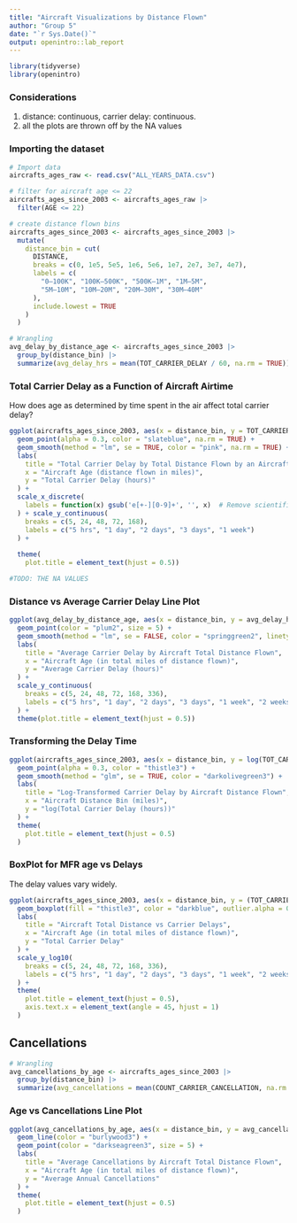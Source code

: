 ```yaml
---
title: "Aircraft Visualizations by Distance Flown"
author: "Group 5"
date: "`r Sys.Date()`"
output: openintro::lab_report
---
```


```r
library(tidyverse)
library(openintro)
```

### Considerations
1) distance: continuous, carrier delay: continuous.
2) all the plots are thrown off by the NA values

### Importing the dataset

```r
# Import data
aircrafts_ages_raw <- read.csv("ALL_YEARS_DATA.csv")

# filter for aircraft age <= 22
aircrafts_ages_since_2003 <- aircrafts_ages_raw |> 
  filter(AGE <= 22) 

# create distance flown bins
aircrafts_ages_since_2003 <- aircrafts_ages_since_2003 |>
  mutate(
    distance_bin = cut(
      DISTANCE,
      breaks = c(0, 1e5, 5e5, 1e6, 5e6, 1e7, 2e7, 3e7, 4e7),
      labels = c(
        "0–100K", "100K–500K", "500K–1M", "1M–5M",
        "5M–10M", "10M–20M", "20M–30M", "30M–40M"
      ),
      include.lowest = TRUE
    )
  )

# Wrangling
avg_delay_by_distance_age <- aircrafts_ages_since_2003 |>
  group_by(distance_bin) |>
  summarize(avg_delay_hrs = mean(TOT_CARRIER_DELAY / 60, na.rm = TRUE))
```


### Total Carrier Delay as a Function of Aircraft Airtime 
How does age as determined by time spent in the air affect total carrier delay?
```r
ggplot(aircrafts_ages_since_2003, aes(x = distance_bin, y = TOT_CARRIER_DELAY / 60)) +
  geom_point(alpha = 0.3, color = "slateblue", na.rm = TRUE) +
  geom_smooth(method = "lm", se = TRUE, color = "pink", na.rm = TRUE) +
  labs(
    title = "Total Carrier Delay by Total Distance Flown by an Aircraft",
    x = "Aircraft Age (distance flown in miles)",
    y = "Total Carrier Delay (hours)"
  ) + 
  scale_x_discrete(  
    labels = function(x) gsub('e[+-][0-9]+', '', x)  # Remove scientific notation
  ) + scale_y_continuous(
    breaks = c(5, 24, 48, 72, 168),
    labels = c("5 hrs", "1 day", "2 days", "3 days", "1 week")
  ) +
  
  theme(
    plot.title = element_text(hjust = 0.5))

#TODO: THE NA VALUES 
```

### Distance vs Average Carrier Delay Line Plot
```r
ggplot(avg_delay_by_distance_age, aes(x = distance_bin, y = avg_delay_hrs)) +
  geom_point(color = "plum2", size = 5) +
  geom_smooth(method = "lm", se = FALSE, color = "springgreen2", linetype = "dashed") +
  labs(
    title = "Average Carrier Delay by Aircraft Total Distance Flown",
    x = "Aircraft Age (in total miles of distance flown)",
    y = "Average Carrier Delay (hours)"
  ) +
  scale_y_continuous(
    breaks = c(5, 24, 48, 72, 168, 336),
    labels = c("5 hrs", "1 day", "2 days", "3 days", "1 week", "2 weeks")
  ) +
  theme(plot.title = element_text(hjust = 0.5))

```

### Transforming the Delay Time
```r
ggplot(aircrafts_ages_since_2003, aes(x = distance_bin, y = log(TOT_CARRIER_DELAY / 60))) +
  geom_point(alpha = 0.3, color = "thistle3") +
  geom_smooth(method = "glm", se = TRUE, color = "darkolivegreen3") +
  labs(
    title = "Log-Transformed Carrier Delay by Aircraft Distance Flown",
    x = "Aircraft Distance Bin (miles)",
    y = "log(Total Carrier Delay (hours))"
  ) +
  theme(
    plot.title = element_text(hjust = 0.5)
  )

```

### BoxPlot for MFR age vs Delays
The delay values vary widely.
```r
ggplot(aircrafts_ages_since_2003, aes(x = distance_bin, y = (TOT_CARRIER_DELAY/60))) +
  geom_boxplot(fill = "thistle3", color = "darkblue", outlier.alpha = 0.2) +
  labs(
    title = "Aircraft Total Distance vs Carrier Delays",
    x = "Aircraft Age (in total miles of distance flown)",
    y = "Total Carrier Delay"
  ) +
  scale_y_log10(
    breaks = c(5, 24, 48, 72, 168, 336),
    labels = c("5 hrs", "1 day", "2 days", "3 days", "1 week", "2 weeks")
  ) +
  theme(
    plot.title = element_text(hjust = 0.5),
    axis.text.x = element_text(angle = 45, hjust = 1)
  )
```

## Cancellations
```r
# Wrangling
avg_cancellations_by_age <- aircrafts_ages_since_2003 |>
  group_by(distance_bin) |>
  summarize(avg_cancellations = mean(COUNT_CARRIER_CANCELLATION, na.rm = TRUE))
```

### Age vs Cancellations Line Plot
```r
ggplot(avg_cancellations_by_age, aes(x = distance_bin, y = avg_cancellations)) +
  geom_line(color = "burlywood3") +
  geom_point(color = "darkseagreen3", size = 5) +
  labs(
    title = "Average Cancellations by Aircraft Total Distance Flown",
    x = "Aircraft Age (in total miles of distance flown)",
    y = "Average Annual Cancellations"
  ) +
  theme(
    plot.title = element_text(hjust = 0.5)
  )
```


